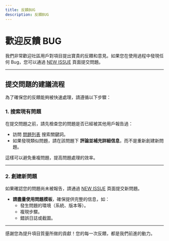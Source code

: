```yaml
---
title: 反饋BUG
description: 反饋BUG
---
```


# 歡迎反饋 BUG

我們非常歡迎社區用戶對項目提出寶貴的反饋和意見。如果您在使用過程中發現任何 Bug，您可以通過 [NEW ISSUE](https://github.com/CodePhiliaX/fastexcel/issues/new/choose) 頁面提交問題。

---

## 提交問題的建議流程

為了確保您的反饋能夠被快速處理，請遵循以下步驟：

### 1. **搜索現有問題**
在提交問題之前，請先檢查您的問題是否已經被其他用戶報告過：
- 訪問 [問題列表](https://github.com/CodePhiliaX/fastexcel/issues) 搜索關鍵詞。
- 如果發現類似問題，請在該問題下 **評論並補充詳細信息**，而不是重新創建新問題。

這樣可以避免重複問題，提高問題處理的效率。

---

### 2. **創建新問題**
如果確認您的問題尚未被報告，請通過 [NEW ISSUE](https://github.com/CodePhiliaX/fastexcel/issues/new/choose) 頁面提交新問題。

- **請盡量使用問題模板**，確保提供完整的信息，如：
  - 發生問題的環境（系統、版本等）。
  - 複現步驟。
  - 錯誤日誌或截圖。

---

感謝您為提升項目質量所做的貢獻！您的每一次反饋，都是我們前進的動力。 